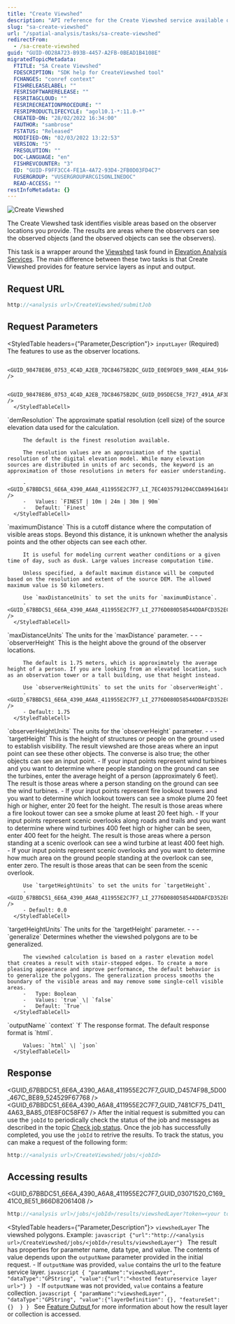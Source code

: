 ```yaml
---
title: "Create Viewshed"
description: "API reference for the Create Viewshed service available on ArcGIS Online."
slug: "sa-create-viewshed"
url: "/spatial-analysis/tasks/sa-create-viewshed"
redirectFrom:
  - /sa-create-viewshed
guid: "GUID-0D28A723-B93B-4457-A2FB-0BEAD1B4108E"
migratedTopicMetadata:
  FTITLE: "SA Create Viewshed"
  FDESCRIPTION: "SDK help for CreateViewshed tool"
  FCHANGES: "conref context"
  FISHRELEASELABEL: ""
  FESRISOFTWARERELEASE: ""
  FESRITAGCLOUD: ""
  FESRIRECREATIONPROCEDURE: ""
  FESRIPRODUCTLIFECYCLE: "agol10.1-*:11.0-*"
  CREATED-ON: "28/02/2022 16:34:00"
  FAUTHOR: "sambrose"
  FSTATUS: "Released"
  MODIFIED-ON: "02/03/2022 13:22:53"
  VERSION: "5"
  FRESOLUTION: ""
  DOC-LANGUAGE: "en"
  FISHREVCOUNTER: "3"
  ED: "GUID-F9FF3CC4-FE1A-4A72-93D4-2FB0D03FD4C7"
  FUSERGROUP: "VUSERGROUPARCGISONLINEDOC"
  READ-ACCESS: ""
restInfoMetadata: {}
---
```



![Create Viewshed](../../images/GUID-491E9A75-30CC-4526-9F71-E47FD25536DE-web.png)

The Create Viewshed task identifies visible areas based on the observer locations you provide. The results are areas where the observers can see the observed objects (and the observed objects can see the observers).

This task is a wrapper around the [Viewshed](http://developers.arcgis.com/rest/elevation/api-reference/viewshed.htm) task found in [Elevation Analysis Services](http://developers.arcgis.com/rest/elevation/api-reference/get-started-with-elevation-services.htm). The main difference between these two tasks is that Create Viewshed provides for feature service layers as input and output.

## Request URL

```javascript
http://<analysis url>/CreateViewshed/submitJob
```

## Request Parameters
<StyledTable headers={"Parameter,Description"}>
   <StyledTableRow>
      <StyledTableCell cellStyle="markdown">
         `inputLayer`
         (Required)
      </StyledTableCell>
      <StyledTableCell cellStyle="markdown">
         The features to use as the observer locations.

         <GUID_98478E86_0753_4C4D_A2EB_7DC84675B2DC_GUID_E0E9FDE9_9A98_4EA4_9164_0E878BADF591 />

         <GUID_98478E86_0753_4C4D_A2EB_7DC84675B2DC_GUID_D95DEC58_7F27_491A_AF3D_6E6A3C0A6F2D />
      </StyledTableCell>
   </StyledTableRow>
   <StyledTableRow>
      <StyledTableCell cellStyle="markdown">
         `demResolution`
      </StyledTableCell>
      <StyledTableCell cellStyle="markdown">
         The approximate spatial resolution (cell size) of the source elevation data used for the calculation.

         The default is the finest resolution available.

         The resolution values are an approximation of the spatial resolution of the digital elevation model. While many elevation sources are distributed in units of arc seconds, the keyword is an approximation of those resolutions in meters for easier understanding.

         -   <GUID_67BBDC51_6E6A_4390_A6A8_411955E2C7F7_LI_7EC4035791204CCDA9941641CC45D71B />
         -   Values: `FINEST | 10m | 24m | 30m | 90m`
         -   Default: `Finest`
      </StyledTableCell>
   </StyledTableRow>
   <StyledTableRow>
      <StyledTableCell cellStyle="markdown">
         `maximumDistance`
      </StyledTableCell>
      <StyledTableCell cellStyle="markdown">
         This is a cutoff distance where the computation of visible areas stops. Beyond this distance, it is unknown whether the analysis points and the other objects can see each other.

         It is useful for modeling current weather conditions or a given time of day, such as dusk. Large values increase computation time.

         Unless specified, a default maximum distance will be computed based on the resolution and extent of the source DEM. The allowed maximum value is 50 kilometers.

         Use `maxDistanceUnits` to set the units for `maximumDistance`.
         - <GUID_67BBDC51_6E6A_4390_A6A8_411955E2C7F7_LI_2776D080D58544DDAFCD352ECF4EF10A />
      </StyledTableCell>
   </StyledTableRow>
   <StyledTableRow>
      <StyledTableCell cellStyle="markdown">
         `maxDistanceUnits`
      </StyledTableCell>
      <StyledTableCell cellStyle="markdown">
         The units for the `maxDistance` parameter.
         - <GUID_67BBDC51_6E6A_4390_A6A8_411955E2C7F7_LI_7EC4035791204CCDA9941641CC45D71B />
         - <GUID_67BBDC51_6E6A_4390_A6A8_411955E2C7F7_LI_B72B3046A71742EA8711D02096F44BC1 />
         - <GUID_67BBDC51_6E6A_4390_A6A8_411955E2C7F7_LI_6D405EC749814F878CE03FD6330E98C6 />
      </StyledTableCell>
   </StyledTableRow>
   <StyledTableRow>
      <StyledTableCell cellStyle="markdown">
         `observerHeight`
      </StyledTableCell>
      <StyledTableCell cellStyle="markdown">
         This is the height above the ground of the observer locations.

         The default is 1.75 meters, which is approximately the average height of a person. If you are looking from an elevated location, such as an observation tower or a tall building, use that height instead.

         Use `observerHeightUnits` to set the units for `observerHeight`.
         - <GUID_67BBDC51_6E6A_4390_A6A8_411955E2C7F7_LI_2776D080D58544DDAFCD352ECF4EF10A />
         - Default: 1.75
      </StyledTableCell>
   </StyledTableRow>
   <StyledTableRow>
      <StyledTableCell cellStyle="markdown">
         `observerHeightUnits`
      </StyledTableCell>
      <StyledTableCell cellStyle="markdown">
         The units for the `observerHeight` parameter.
         - <GUID_67BBDC51_6E6A_4390_A6A8_411955E2C7F7_LI_7EC4035791204CCDA9941641CC45D71B />
         - <GUID_67BBDC51_6E6A_4390_A6A8_411955E2C7F7_LI_B72B3046A71742EA8711D02096F44BC1 />
         - <GUID_67BBDC51_6E6A_4390_A6A8_411955E2C7F7_LI_6D405EC749814F878CE03FD6330E98C6 />
      </StyledTableCell>
   </StyledTableRow>
   <StyledTableRow>
      <StyledTableCell cellStyle="markdown">
         `targetHeight`
      </StyledTableCell>
      <StyledTableCell cellStyle="markdown">
         This is the height of structures or people on the ground used to establish visibility. The result viewshed are those areas where an input point can see these other objects. The converse is also true; the other objects can see an input point.
         -   If your input points represent wind turbines and you want to determine where people standing on the ground can see the turbines, enter the average height of a person (approximately 6 feet). The result is those areas where a person standing on the ground can see the wind turbines.
         -   If your input points represent fire lookout towers and you want to determine which lookout towers can see a smoke plume 20 feet high or higher, enter 20 feet for the height. The result is those areas where a fire lookout tower can see a smoke plume at least 20 feet high.
         -   If your input points represent scenic overlooks along roads and trails and you want to determine where wind turbines 400 feet high or higher can be seen, enter 400 feet for the height. The result is those areas where a person standing at a scenic overlook can see a wind turbine at least 400 feet high.
         -   If your input points represent scenic overlooks and you want to determine how much area on the ground people standing at the overlook can see, enter zero. The result is those areas that can be seen from the scenic overlook.

         Use `targetHeightUnits` to set the units for `targetHeight`.
         - <GUID_67BBDC51_6E6A_4390_A6A8_411955E2C7F7_LI_2776D080D58544DDAFCD352ECF4EF10A />
         - Default: 0.0
      </StyledTableCell>
   </StyledTableRow>
   <StyledTableRow>
      <StyledTableCell cellStyle="markdown">
         `targetHeightUnits`
      </StyledTableCell>
      <StyledTableCell cellStyle="markdown">
         The units for the `targetHeight` parameter.
         - <GUID_67BBDC51_6E6A_4390_A6A8_411955E2C7F7_LI_7EC4035791204CCDA9941641CC45D71B />
         - <GUID_67BBDC51_6E6A_4390_A6A8_411955E2C7F7_LI_B72B3046A71742EA8711D02096F44BC1 />
         - <GUID_67BBDC51_6E6A_4390_A6A8_411955E2C7F7_LI_6D405EC749814F878CE03FD6330E98C6 />
      </StyledTableCell>
   </StyledTableRow>
   <StyledTableRow>
      <StyledTableCell cellStyle="markdown">
         `generalize`
      </StyledTableCell>
      <StyledTableCell cellStyle="markdown">
         Determines whether the viewshed polygons are to be generalized.

         The viewshed calculation is based on a raster elevation model that creates a result with stair-stepped edges. To create a more pleasing appearance and improve performance, the default behavior is to generalize the polygons. The generalization process smooths the boundary of the visible areas and may remove some single-cell visible areas.
         -   Type: Boolean
         -   Values: `true` \| `false`
         -   Default: `True`
      </StyledTableCell>
   </StyledTableRow>
   <StyledTableRow>
      <StyledTableCell cellStyle="markdown">
         `outputName`
      </StyledTableCell>
      <StyledTableCell cellStyle="markdown">
         <GUID_98478E86_0753_4C4D_A2EB_7DC84675B2DC_GUID_E836F966_C272_43B1_9BF9_55BA03755A13 />
      </StyledTableCell>
   </StyledTableRow>
   <StyledTableRow>
      <StyledTableCell cellStyle="markdown">
         `context`
      </StyledTableCell>
      <StyledTableCell cellStyle="markdown">
         <GUID_98478E86_0753_4C4D_A2EB_7DC84675B2DC_GUID_E671F554_89D2_4CAD_B032_525E1CE90C18 />
      </StyledTableCell>
   </StyledTableRow>
   <StyledTableRow>
      <StyledTableCell cellStyle="markdown">
         `f`
      </StyledTableCell>
      <StyledTableCell cellStyle="markdown">
         The response format. The default response format is `html`.

         Values: `html` \| `json`
      </StyledTableCell>
   </StyledTableRow>
</StyledTable>

## Response
<GUID_67BBDC51_6E6A_4390_A6A8_411955E2C7F7_GUID_D4574F98_5D00_467C_BE89_524529F67768 />
<GUID_67BBDC51_6E6A_4390_A6A8_411955E2C7F7_GUID_7481CF75_D411_4A63_BA85_01E8F0C58F67 />
After the initial request is submitted you can use the `jobId` to periodically check the status of the job and messages as described in the topic [Check job status](/checking-job-status-1). Once the job has successfully completed, you use the `jobId` to retrive the results. To track the status, you can make a request of the following form:
```javascript
http://<analysis url>/CreateViewshed/jobs/<jobId>
```
## Accessing results
<GUID_67BBDC51_6E6A_4390_A6A8_411955E2C7F7_GUID_03071520_C169_41C0_8E51_866D82061408 />
```javascript
http://<analysis url>/jobs/<jobId>/results/viewshedLayer?token=<your token>&f=json
```
<StyledTable headers={"Parameter,Description"}>
   <StyledTableRow>
      <StyledTableCell cellStyle="markdown">
         `viewshedLayer`
      </StyledTableCell>
      <StyledTableCell cellStyle="markdown">
         The viewshed polygons.
         Example:
         ```javascript
         {"url":"http://<analysis url>/CreateViewshed/jobs/<jobId>/results/viewshedLayer"}
         ```
         The result has properties for parameter name, data type, and value. The contents of value depends upon the `outputName` parameter provided in the initial request.
         -  If `outputName` was provided, `value` contains the url to the feature service layer.
         ```javascript
         {
         "paramName":"viewshedLayer",
         "dataType":"GPString",
         "value":{"url":"<hosted featureservice layer url>"}
         }
         ```
         -  If `outputName` was not provided, `value` contains a feature collection.
         ```javascript
         {
         "paramName":"viewshedLayer",
         "dataType":"GPString",
         "value":{"layerDefinition": {}, "featureSet": {}  }
         }
         ```
         See [Feature Output ](/feature-output-1) for more information about how the result layer or collection is accessed.
      </StyledTableCell>
   </StyledTableRow>
</StyledTable>

